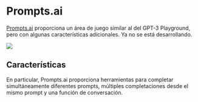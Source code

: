 
# Prompts.ai

[Prompts.ai](https://prompts.ai/) proporciona un área de juego similar al del GPT-3 Playground, pero con algunas características adicionales. Ya no se está desarrollando.

<div style={{ textAlign: "center" }}>
  <Image
    src="/docs/assets/tooling/promptsai.webp"
    width={2866}
    height={1590}
    style={{ width: "750px", margin: "auto" }}
  />
</div>

## Características

En particular, Prompts.ai proporciona herramientas para completar simultáneamente diferentes prompts, múltiples completaciones desde el mismo prompt y una función de conversación.
